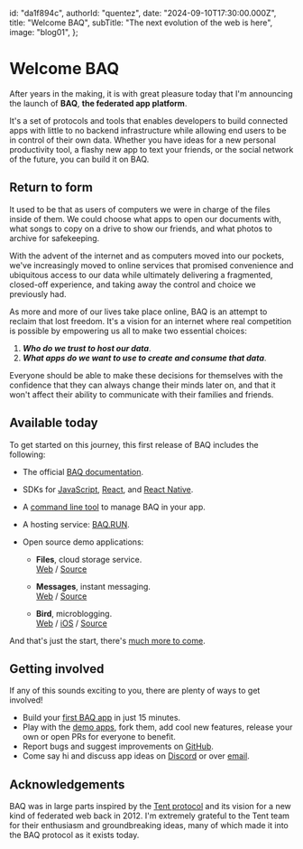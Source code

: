   id: "da1f894c",
  authorId: "quentez",
  date: "2024-09-10T17:30:00.000Z",
  title: "Welcome BAQ",
  subTitle: "The next evolution of the web is here",
  image: "blog01",
};

# Welcome BAQ

After years in the making, it is with great pleasure today that I'm announcing the launch of **BAQ**, **the federated app platform**.

It's a set of protocols and tools that enables developers to build connected apps with little to no backend infrastructure while allowing end users to be in control of their own data. Whether you have ideas for a new personal productivity tool, a flashy new app to text your friends, or the social network of the future, you can build it on BAQ.

## Return to form

It used to be that as users of computers we were in charge of the files inside of them. We could choose what apps to open our documents with, what songs to copy on a drive to show our friends, and what photos to archive for safekeeping.

With the advent of the internet and as computers moved into our pockets, we've increasingly moved to online services that promised convenience and ubiquitous access to our data while ultimately delivering a fragmented, closed-off experience, and taking away the control and choice we previously had.

As more and more of our lives take place online, BAQ is an attempt to reclaim that lost freedom. It's a vision for an internet where real competition is possible by empowering us all to make two essential choices:

1. _**Who do we trust to host our data**_.
2. _**What apps do we want to use to create and consume that data**_.

Everyone should be able to make these decisions for themselves with the confidence that they can always change their minds later on, and that it won't affect their ability to communicate with their families and friends.

## Available today

To get started on this journey, this first release of BAQ includes the following:

- The official [BAQ documentation](9ab92fc0).
- SDKs for [JavaScript](4ae6101c), [React](9b40fdec), and [React Native](9b40fdec).
- A [command line tool](6fd9977d) to manage BAQ in your app.
- A hosting service: [BAQ.RUN](https://baq.run).
- Open source demo applications:

  - **Files**, cloud storage service. <br className="sm:hidden"/>[Web](https://files.baq.dev) / [Source](https://github.com/baqhub/baq/tree/main/packages/app-files-web)

  - **Messages**, instant messaging. <br className="sm:hidden"/>[Web](https://messages.baq.dev) / [Source](https://github.com/baqhub/baq/tree/main/packages/app-messages-web)

  - **Bird**, microblogging. <br className="sm:hidden"/>[Web](https://bird.baq.dev) / [iOS](https://apps.apple.com/app/baq-bird/id6476518322) / [Source](https://github.com/baqhub/baq/tree/main/packages/app-bird-web)

And that's just the start, there's [much more to come](6e4376bd).

## Getting involved

If any of this sounds exciting to you, there are plenty of ways to get involved!

- Build your [first BAQ app](04abc82e) in just 15 minutes.
- Play with the [demo apps](https://github.com/baqhub/baq/tree/main/packages), fork them, add cool new features, release your own or open PRs for everyone to benefit.
- Report bugs and suggest improvements on [GitHub](https://github.com/baqhub/baq).
- Come say hi and discuss app ideas on [Discord](https://discord.gg/jg9wMG9s83) or over [email](mailto:hello@baq.dev).

## Acknowledgements

BAQ was in large parts inspired by the [Tent protocol](https://blog.p2pfoundation.net/tent-open-distributed-social-networking-protocol/2012/10/02) and its vision for a new kind of federated web back in 2012. I'm extremely grateful to the Tent team for their enthusiasm and groundbreaking ideas, many of which made it into the BAQ protocol as it exists today.
